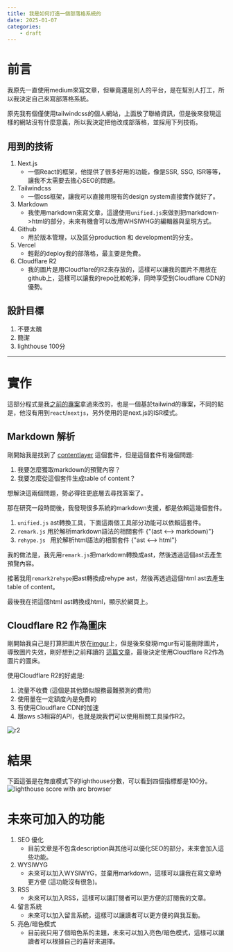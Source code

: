 ```yaml
---
title: 我是如何打造一個部落格系統的
date: 2025-01-07
categories:
    - draft
---
```


# 前言

我原先一直使用medium來寫文章，但畢竟還是別人的平台，是在幫別人打工，所以我決定自己來寫部落格系統。

原先我有個僅使用tailwindcss的個人網站，上面放了聯絡資訊，但是後來發現這樣的網站沒有什麼意義，所以我決定把他改成部落格，並採用下列技術。

## 用到的技術

1. Next.js
    - 一個React的框架，他提供了很多好用的功能，像是SSR, SSG, ISR等等，讓我不太需要去擔心SEO的問題。
2. Tailwindcss
    - 一個css框架，讓我可以直接用現有的design system直接實作就好了。
3. Markdown
    - 我使用markdown來寫文章，這邊使用`unified.js`來做到把markdown->html的部分，未來有機會可以改用WHSIWHG的編輯器與呈現方式。
4. Github
    - 用於版本管理，以及區分production 和 development的分支。
5. Vercel
    - 輕鬆的deploy我的部落格，最主要是免費。
6. Cloudflare R2
    - 我的圖片是用Cloudflare的R2來存放的，這樣可以讓我的圖片不用放在github上，這樣可以讓我的repo比較乾淨，同時享受到Cloudflare CDN的優勢。

## 設計目標

1. 不要太醜
2. 簡潔
3. lighthouse 100分

---

# 實作

這部分程式是我[之前的專案](https://github.com/bloodnighttw/website-v3)拿過來改的，也是一個基於tailwind的專案，不同的點是，他沒有用到`react`/`nextjs`，另外使用的是next.js的ISR模式。

## Markdown 解析

剛開始我是找到了 [contentlayer](https://contentlayer.dev/) 這個套件，但是這個套件有幾個問題:

1. 我要怎麼獲取markdown的預覽內容？
2. 我要怎麼從這個套件生成table of content？

想解決這兩個問題，勢必得往更底層去尋找答案了。

那在研究一段時間後，我發現很多系統的markdown支援，都是依賴這幾個套件。

1. `unified.js` ast轉換工具，下面這兩個工具部分功能可以依賴這套件。
2. `remark.js` 用於解析markdown語法的相關套件 {"(ast <--> markdown)"}
3. `rehype.js ` 用於解析html語法的相關套件 {"ast <--> html"}

我的做法是，我先用`remark.js`把markdown轉換成ast，然後透過這個ast去產生預覽內容。

接著我用`remark2rehype`把ast轉換成rehype ast，然後再透過這個html ast去產生table of content。

最後我在把這個html ast轉換成html，顯示於網頁上。

## Cloudflare R2 作為圖床

剛開始我自己是打算把圖片放在[imgur](https://imgur.com/)上，但是後來發現imgur有可能刪除圖片，導致圖片失效，剛好想到之前拜讀的
[這篇文章](https://ivonblog.com/posts/cloudflare-r2-image-hosting/)，最後決定使用Cloudflare R2作為圖片的圖床。

使用Cloudflare R2的好處是:

1. 流量不收費 (這個是其他類似服務最難預測的費用)
2. 使用量在一定額度內是免費的
3. 有使用Cloudflare CDN的加速
4. 跟aws s3相容的API，也就是說我們可以使用相關工具操作R2。

![r2](https://r2.bntw.dev/how-i-made-my-blog/r2.png)

# 結果

下面這張是在無痕模式下的lighthouse分數，可以看到四個指標都是100分。
![lighthouse score with arc browser](https://r2.bntw.dev/how-i-made-my-blog/lighthouse.png)

# 未來可加入的功能

1. SEO 優化
    - 目前文章是不包含description與其他可以優化SEO的部分，未來會加入這些功能。
2. WYSIWYG
    - 未來可以加入WYSIWYG，並棄用markdown，這樣可以讓我在寫文章時更方便 (這功能沒有很急)。
3. RSS
    - 未來可以加入RSS，這樣可以讓訂閱者可以更方便的訂閱我的文章。
4. 留言系統
    - 未來可以加入留言系統，這樣可以讓讀者可以更方便的與我互動。
5. 亮色/暗色模式
    - 目前我只用了個暗色系的主題，未來可以加入亮色/暗色模式，這樣可以讓讀者可以根據自己的喜好來選擇。
